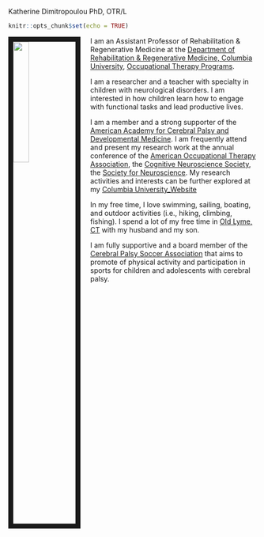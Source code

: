 
Katherine Dimitropoulou PhD, OTR/L


```r
knitr::opts_chunk$set(echo = TRUE)
```

<img src="./k Dimitropoulou Headshot.jpeg" style="width:25%; border:10px solid; margin-right: 20px" align="left">

I am an Assistant Professor of Rehabilitation & Regenerative Medicine at the [Department of Rehabilitation & Regenerative Medicine, Columbia University](http://www.cumc.columbia.edu/rehab/education), [Occupational Therapy Programs](http://www.cumc.columbia.edu/rehab/education/occupational-therapy).

I am a researcher and a teacher with specialty in children with neurological disorders. I am interested in how children learn how to engage with functional tasks and lead productive lives. 

I am a member and a strong supporter of the [American Academy for Cerebral Palsy and Developmental Medicine](https://www.aacpdm.org/). I am frequently attend and present my research work at the annual conference of the [American Occupational Therapy Association](), the [Cognitive Neuroscience Society](https://www.cogneurosociety.org/), the [Society for Neuroscience](https://www.sfn.org/about). My research activities and interests can be further explored at my [Columbia University_Website](https://www.ps.columbia.edu/katherine-dimitropoulou-phd-otr-l)

In my free time, I love swimming, sailing, boating, and outdoor activities (i.e., hiking, climbing, fishing). I spend a lot of my free time in [Old Lyme, CT](https://www.oldlyme-ct.gov/) with my husband and my son. 

I am fully supportive and a board member of the [Cerebral Palsy Soccer Association](https://www.cpsoccer.us/partner) that aims to promote of physical activity and participation in sports for children and adolescents with cerebral palsy.

